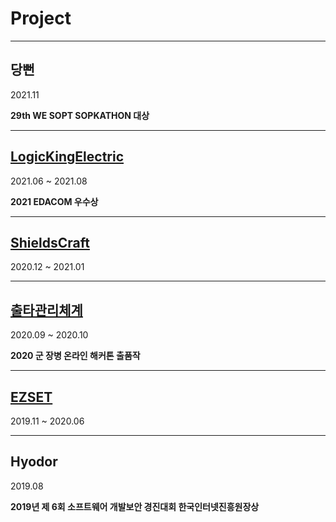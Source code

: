 # Project

---

## 당뻔

2021.11

**29th WE SOPT SOPKATHON 대상**

---

## [LogicKingElectric](https://github.com/Tekiter/LogicKingElectric)

2021.06 ~ 2021.08

**2021 EDACOM 우수상**

---

## [ShieldsCraft](https://github.com/Tekiter/shields-craft)

2020.12 ~ 2021.01

---

## [출타관리체계](https://github.com/osamhack2020/WEB_LeaveOutSystem_Div-7)

2020.09 ~ 2020.10

**2020 군 장병 온라인 해커톤
출품작**

---

## [EZSET](https://github.com/Tekiter/EZSET)

2019.11 ~ 2020.06

---

## Hyodor

2019.08

**2019년 제 6회
소프트웨어 개발보안 경진대회
한국인터넷진흥원장상**
